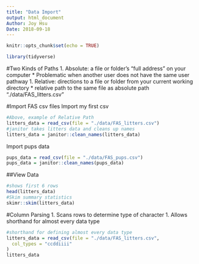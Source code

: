 ```yaml
---
title: "Data Import"
output: html_document
Author: Joy Hsu
Date: 2018-09-18
---
```


```r
knitr::opts_chunk$set(echo = TRUE)

library(tidyverse)
```

#Two Kinds of Paths
1. Absolute: a file or folder’s “full address” on your computer
    * Problematic when another user does not have the same user pathway
1. Relative: directions to a file or folder from your current working directory
    * relative path to the same file as absolute path "./data/FAS_litters.csv"
    
#Import FAS csv files
Import my first csv
```r
#Above, example of Relative Path
litters_data = read_csv(file = "./data/FAS_litters.csv")
#janitor takes litters data and cleans up names
litters_data = janitor::clean_names(litters_data)
```


Import pups data
```r
pups_data = read_csv(file = "./data/FAS_pups.csv")
pups_data = janitor::clean_names(pups_data)
```

##View Data
```r
#shows first 6 rows
head(litters_data)
#Skim summary statistics
skimr::skim(litters_data)
```

#Column Parsing
1. Scans rows to determine type of character
1. Allows shorthand for almost every data type
```r
#shorthand for defining almost every data type
litters_data = read_csv(file = "./data/FAS_litters.csv",
  col_types = "ccddiiii"
)
litters_data
```


















